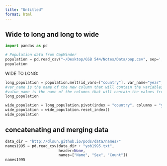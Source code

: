 ```yaml
---
title: "Untitled"
format: html
---
```


## Wide to long and long to wide
```python
import pandas as pd
```

```python
# Population data from GapMinder
population = pd.read_csv("~/Desktop/GSB 544/Notes/Data/pop.csv", sep=',')
population
```

WIDE TO LONG:
```python
long_population = population.melt(id_vars=["country"], var_name="year", value_name="population")
#var_name is the name of the new column that will contain the variables that you are moving 
#value_name is the name of the columns that will contain the values from before 
long_population
```

```python
wide_population = long_population.pivot(index = "country", columns = "year", values = "population")
wide_population = wide_population.reset_index()
wide_population
```

## concatenating and merging data

```python
data_dir = "http://dlsun.github.io/pods/data/names/"
names1995 = pd.read_csv(data_dir + "yob1995.txt",
                        header=None,
                        names=["Name", "Sex", "Count"])
names1995
```

